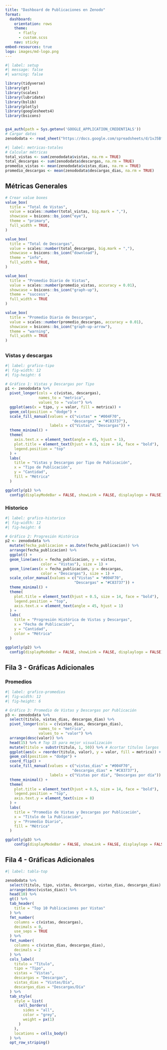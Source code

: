 ```yaml
---
title: "Dashboard de Publicaciones en Zenodo"
format: 
  dashboard:
    orientation: rows
    theme:
      - flatly
      - custom.scss
    nav: sticky
embed-resources: true
logo: images/md-logo.png
---
```


```r
#| label: setup
#| message: false
#| warning: false

library(tidyverse)
library(gt)
library(scales)
library(lubridate)
library(bslib)
library(plotly)
library(googlesheets4)
library(bsicons)


gs4_auth(path = Sys.getenv('GOOGLE_APPLICATION_CREDENTIALS'))
# Cargar datos
zenododata <- read_sheet("https://docs.google.com/spreadsheets/d/1vJ5BffSEJia0HS36zUJU90ivmekopyBVEsKTndtJOQI/edit?gid=1537900891#gid=1537900891")
```


```r
#| label: metricas-totales
# Calcular métricas
total_vistas <- sum(zenododata$vistas, na.rm = TRUE)
total_descargas <- sum(zenododata$descargas, na.rm = TRUE)
promedio_vistas <- mean(zenododata$vistas_dias, na.rm = TRUE)
promedio_descargas <- mean(zenododata$descargas_dias, na.rm = TRUE)
```

## Métricas Generales {height=""}

```r
# Crear value boxes
value_box(
  title = "Total de Vistas",
  value = scales::number(total_vistas, big.mark = ","),
  showcase = bsicons::bs_icon("eye"),
  theme = "primary",
  full_width = TRUE,
)
```


```r
value_box(
  title = "Total de Descargas",
  value = scales::number(total_descargas, big.mark = ","),
  showcase = bsicons::bs_icon("download"),
  theme = "info",
  full_width = TRUE,
)
```


```r
value_box(
  title = "Promedio Diario de Vistas",
  value = scales::number(promedio_vistas, accuracy = 0.01),
  showcase = bsicons::bs_icon("graph-up"),
  theme = "success",
  full_width = TRUE
)
```


```r
value_box(
  title = "Promedio Diario de Descargas",
  value = scales::number(promedio_descargas, accuracy = 0.01),
  showcase = bsicons::bs_icon("graph-up-arrow"),
  theme = "warning",
  full_width = TRUE
)
```


##  {height=""}

### Vistas y descargas {width="50%"}
```r
#| label: grafico-tipo
#| fig-width: 12
#| fig-height: 6

# Gráfico 1: Vistas y Descargas por Tipo
p1 <- zenododata %>%
  pivot_longer(cols = c(vistas, descargas),
               names_to = "metrica",
               values_to = "valor") %>%
  ggplot(aes(x = tipo, y = valor, fill = metrica)) +
  geom_col(position = "dodge") +
  scale_fill_manual(values = c("vistas" = "#004F70", 
                              "descargas" = "#C83737"),
                    labels = c("Vistas", "Descargas")) +
  theme_minimal() +
  theme(
    axis.text.x = element_text(angle = 45, hjust = 1),
    plot.title = element_text(hjust = 0.5, size = 14, face = "bold"),
    legend.position = "top"
  ) +
  labs(
    title = "Vistas y Descargas por Tipo de Publicación",
    x = "Tipo de Publicación",
    y = "Cantidad",
    fill = "Métrica"
  )

ggplotly(p1) %>%
  config(displayModeBar = FALSE, showLink = FALSE, displaylogo = FALSE)

```


### Historico {width="50%"}

```r
#| label: grafico-historico
#| fig-width: 12
#| fig-height: 6

# Gráfico 2: Progresión Histórica
p2 <- zenododata %>%
  mutate(fecha_publicacion = as.Date(fecha_publicacion)) %>%
  arrange(fecha_publicacion) %>%
  ggplot() +
  geom_line(aes(x = fecha_publicacion, y = vistas, 
                color = "Vistas"), size = 1) +
  geom_line(aes(x = fecha_publicacion, y = descargas, 
                color = "Descargas"), size = 1) +
  scale_color_manual(values = c("Vistas" = "#004F70", 
                               "Descargas" = "#C83737")) +
  theme_minimal() +
  theme(
    plot.title = element_text(hjust = 0.5, size = 14, face = "bold"),
    legend.position = "top",
    axis.text.x = element_text(angle = 45, hjust = 1)
  ) +
  labs(
    title = "Progresión Histórica de Vistas y Descargas",
    x = "Fecha de Publicación",
    y = "Cantidad",
    color = "Métrica"
  )

ggplotly(p2) %>%
  config(displayModeBar = FALSE, showLink = FALSE, displaylogo = FALSE)

```


## Fila 3 - Gráficas Adicionales {height=""}

### Promedios {width=""}
```r
#| label: grafico-promedios
#| fig-width: 12
#| fig-height: 6

# Gráfico 3: Promedio de Vistas y Descargas por Publicación
p3 <- zenododata %>%
  select(titulo, vistas_dias, descargas_dias) %>%
  pivot_longer(cols = c(vistas_dias, descargas_dias),
               names_to = "metrica",
               values_to = "valor") %>%
  arrange(desc(valor)) %>%
  head(15) %>% # Top 15 para mejor visualización
  mutate(titulo = substr(titulo, 1, 50)) %>% # Acortar títulos largos
  ggplot(aes(x = reorder(titulo, valor), y = valor, fill = metrica)) +
  geom_col(position = "dodge") +
  coord_flip() +
  scale_fill_manual(values = c("vistas_dias" = "#004F70", 
                              "descargas_dias" = "#C83737"),
                    labels = c("Vistas por día", "Descargas por día")) +
  theme_minimal() +
  theme(
    plot.title = element_text(hjust = 0.5, size = 14, face = "bold"),
    legend.position = "top",
    axis.text.y = element_text(size = 8)
  ) +
  labs(
    title = "Promedio de Vistas y Descargas por Publicación",
    x = "Título de la Publicación",
    y = "Promedio Diario",
    fill = "Métrica"
  )

ggplotly(p3) %>%
    config(displayModeBar = FALSE, showLink = FALSE, displaylogo = FALSE)

```


## Fila 4 - Gráficas Adicionales {height=""}

```r
#| label: tabla-top

zenododata %>%
  select(titulo, tipo, vistas, descargas, vistas_dias, descargas_dias) %>%
  arrange(desc(vistas_dias)) %>%
  head(10) %>%
  gt() %>%
  tab_header(
    title = "Top 10 Publicaciones por Vistas"
  ) %>%
  fmt_number(
    columns = c(vistas, descargas),
    decimals = 0,
    use_seps = TRUE
  ) %>%
  fmt_number(
    columns = c(vistas_dias, descargas_dias),
    decimals = 2
  ) %>%
  cols_label(
    titulo = "Título",
    tipo = "Tipo",
    vistas = "Vistas",
    descargas = "Descargas",
    vistas_dias = "Vistas/Día",
    descargas_dias = "Descargas/Día"
  ) %>%
  tab_style(
    style = list(
      cell_borders(
        sides = "all",
        color = "grey",
        weight = px(1)
      )
    ),
    locations = cells_body()
  ) %>%
  opt_row_striping()

```